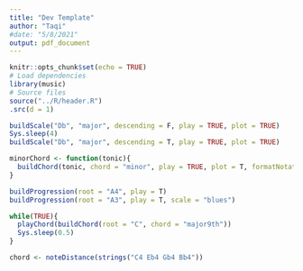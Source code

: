 ```yaml
---
title: "Dev Template"
author: "Taqi"
#date: "5/8/2021"
output: pdf_document
---
```


```r
knitr::opts_chunk$set(echo = TRUE)
# Load dependencies
library(music)
# Source files
source("../R/header.R")
.src(d = 1)
```

```r
buildScale("Db", "major", descending = F, play = TRUE, plot = TRUE)
Sys.sleep(4)
buildScale("Db", "major", descending = T, play = TRUE, plot = TRUE)
```

```r
minorChord <- function(tonic){
  buildChord(tonic, chord = "minor", play = TRUE, plot = T, formatNotation = TRUE)
}
```

```r
buildProgression(root = "A4", play = T)
buildProgression(root = "A3", play = T, scale = "blues")
```

```r
while(TRUE){
  playChord(buildChord(root = "C", chord = "major9th"))
  Sys.sleep(0.5)
}
```

```r
chord <- noteDistance(strings("C4 Eb4 Gb4 Bb4"))
```

